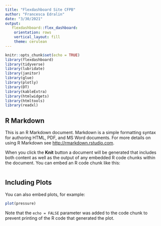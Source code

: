 ```yaml
---
title: "Flexdashboard Site CFPB"
author: "Francesca Edralin"
date: "3/30/2021"
output: 
   flexdashboard::flex_dashboard:
    orientation: rows
    vertical_layout: fill
    theme: cerulean
---
```


```r
knitr::opts_chunk$set(echo = TRUE)
library(flexdashboard)
library(tidyverse)
library(lubridate)
library(janitor)
library(glue)
library(plotly)
library(DT)
library(kableExtra)
library(htmlwidgets)
library(htmltools)
library(readxl)

```

## R Markdown

This is an R Markdown document. Markdown is a simple formatting syntax for authoring HTML, PDF, and MS Word documents. For more details on using R Markdown see <http://rmarkdown.rstudio.com>.

When you click the **Knit** button a document will be generated that includes both content as well as the output of any embedded R code chunks within the document. You can embed an R code chunk like this:

```{}

```

## Including Plots

You can also embed plots, for example:

```r
plot(pressure)
```

Note that the `echo = FALSE` parameter was added to the code chunk to prevent printing of the R code that generated the plot.
